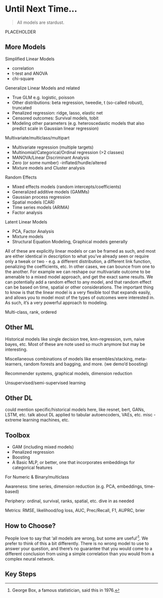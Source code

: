 # Until Next Time...

> All models are stardust.

PLACEHOLDER

## More Models


<!-- TODO: This is the list from the LM chapter, add other stuff that isn't covered and might be of interest (even if only historically) -->

Simplified Linear Models

- correlation
- t-test and ANOVA
- chi-square

Generalize Linear Models and related

- True GLM e.g. logistic, poisson
- Other distributions: beta regression, tweedie, t (so-called robust), truncated
- Penalized regression: ridge, lasso, elastic net
- Censored outcomes: Survival models, tobit
- Modeling other parameters (e.g. heteroscedastic models that also predict scale in Gaussian linear regression)

Multivariate/multiclass/multipart

- Multivariate regression (multiple targets)
- Multinomial/Categorical/Ordinal regression (>2 classes)
- MANOVA/Linear Discriminant Analysis
- Zero (or some number) -inflated/hurdle/altered
- Mixture models and Cluster analysis


Random Effects

- Mixed effects models (random intercepts/coefficients)
- Generalized additive models (GAMMs)
- Gaussian process regression
- Spatial models (CAR)
- Time series models (ARIMA)
- Factor analysis

Latent Linear Models

- PCA, Factor Analysis
- Mixture models
- Structural Equation Modeling, Graphical models generally

All of these are explicitly linear models or can be framed as such, and most are either identical in description to what you've already seen or require only a tweak or two - e.g. a different distribution, a different link function, penalizing the coefficients, etc. In other cases, we can bounce from one to the another. For example we can reshape our multivariate outcome to be amenable to a mixed model approach, and get the exact same results. We can potentially add a random effect to any model, and that random effect can be based on time, spatial or other considerations. The important thing to know is that the linear model is a very flexible tool that expands easily, and allows you to model most of the types of outcomes were interested in. As such, it's a very powerful approach to modeling.


Multi-class, rank, ordered

<!-- TODO: generative v discriminative other distinctions? -->

## Other ML

Historical models like single decision tree, knn-regression, svm, naive bayes, etc. Most of these are note used so much anymore but may be interesting. 

Miscellaneous combinations of models like ensembles/stacking, meta-learners, random forests and bagging, and more. (we demo'd boosting)

Recommender systems, graphical models, dimension reduction

Unsupervised/semi-supervised learning


## Other DL

could mention specific/historical models here, like resnet, bert, GANs, LSTM, etc.
talk about DL applied to tabular
autoencoders, VAEs, etc.
misc - extreme learning machines, etc.

## Toolbox

- GAM (including mixed models)
- Penalized regression
- Boosting
- A Basic MLP, or better, one that incorporates embeddings for categorical features



For Numeric & Binary/multiclass

Awareness: time series, dimension reduction (e.g. PCA, embeddings, time-based)

Periphery: ordinal, survival, ranks, spatial,  etc. dive in as needed

Metrics: RMSE, likelihood/log loss, AUC, Prec/Recall, F1, AUPRC, brier


## How to Choose?

People love to say that 'all models are wrong, but some are useful'[^box]. We prefer to think of this a bit differently. There is no wrong model to use to answer your question, and there's no guarantee that you would come to a different conclusion from using a simple correlation than you would from a complex neural network. 

[^box]: George Box, a famous statistician, said this in 1976.


## Key Steps


